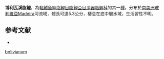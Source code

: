 {{Speciesbox
| status = NE
| genus = Characidium
| species = bolivianum
| authority = [[Pearson|Pearson]], 1924
| synonyms = 
}}
'''博利瓦溪脂鯉'''，為[[輻鰭魚綱|輻鰭魚綱]][[脂鯉目|脂鯉目]][[脂鯉亞目|脂鯉亞目]][[頂器脂鯉科|頂器脂鯉科]]的其一[[種|種]]，分布於[[南美洲|南美洲]][[玻利維亞|玻利維亞]]Madeira河流域，體長可達5.3公分，棲息在底中層水域，生活習性不明。

==参考文献==
{{refbegin}}
*{{FishBase_species|genus=Characidium|species=bolivianum|year=2013|month=9}}
{{refend}}
{{Taxonbar|from=Q5482642}}

[[Category:溪脂鯉屬|bolivianum]]
